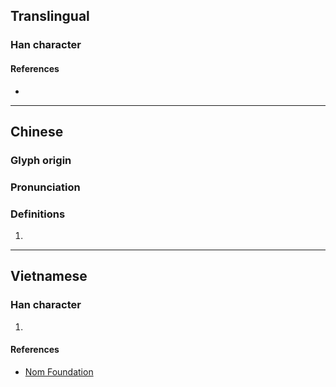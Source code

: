 {{character info/new}}
==Translingual==

===Han character===
{{Han char|rn=75|rad=木|as=12|sn=16|four=41946|canj=DMWJ|ids=⿰木覃}}

====References====
* {{Han ref|kx=0554.050|dkj=15558|dj=0942.170|hdz=21289.070|uh=6A5D|ud=27229|bh=E9C5|bd=59845}}

----

==Chinese==
{{zh-forms}}

===Glyph origin===
{{Han etym}}

===Pronunciation===
{{zh-pron
|m=diàn,tán
|c=taam4
|mc=y
|oc=y
|ma=
|cat=n
}}

===Definitions===
{{zh-hanzi}}

# {{rfdef|zh}}

----

==Vietnamese==

===Han character===
{{vi-readings|rs=木12|hanviet=giầm}}

# {{defn|lang=vi|sort=木12}}

====References====
* [http://nomfoundation.org/common/nom_details.php?codepoint=6a5d Nom Foundation]